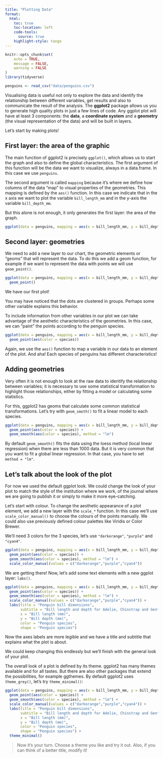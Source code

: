 ```yaml
---
title: "Plotting Data"
format: 
  html:
    toc: true
    toc-location: left
    code-tools: 
      source: true
    highlight-style: tango
---
```


```r
knitr::opts_chunk$set(
	echo = TRUE,
	message = FALSE,
	warning = FALSE
)
library(tidyverse)

penguins <- read_csv("data/penguins.csv")
```

Visualising data is useful not only to explore the data and identify the relationship between different variables, get results and also to communicate the result of the analysis. The **ggplot2** package allows us you to generate high quality plots in just a few lines of code. Any ggplot plot will have at least 3 components: the **data**, a **coordinate system** and a **geometry** (the visual representation of the data) and will be built in layers.

Let's start by making plots!

## First layer: the area of the graphic

The main function of ggplot2 is precisely `ggplot()`, which allows us to start the graph and also to define the global characteristics. The first argument of this function will be the data we want to visualize, always in a data.frame. In this case we use `penguins`.

The second argument is called `mapping` because it's where we define how columns of the data "map" to visual properties of the geometries. This mapping is defined by the `aes()` function. In this case we indicate that in the x axis we want to plot the variable `bill_length_mm` and in the y-axis the variable `bill_depth_mm`.

But this alone is not enough, it only generates the first layer: the area of the graph.

```r
ggplot(data = penguins, mapping = aes(x = bill_length_mm, y = bill_depth_mm)) 
```

## Second layer: geometries

We need to add a new layer to our chart, the geometric elements or "geoms" that will represent the data. To do this we add a geom function, for example if we want to represent the data with points we will use `geom_point()`.

```r
ggplot(data = penguins, mapping = aes(x = bill_length_mm, y = bill_depth_mm)) +
  geom_point()
```

We have our first plot! 

You may have noticed that the dots are clustered in groups. Perhaps some other variable explains this behavior. 

To include information from other variables in our plot we can take advantage of the aesthetic characteristics of the geometries. In this case, we can "paint" the points according to the penguin species. 

```r
ggplot(data = penguins, mapping = aes(x = bill_length_mm, y = bill_depth_mm)) +
  geom_point(aes(color = species))
```

Again, we use the `aes()` function to map a variable in our data to an element of the plot. And aha! Each species of penguins has different characteristics!

## Adding geometries

Very often it is not enough to look at the raw data to identify the relationship between variables; it is necessary to use some statistical transformation to highlight those relationships, either by fitting a model or calculating some statistics. 

For this, ggplot2 has geoms that calculate some common statistical transformations. Let's try with `geom_smoth()` to fit a linear model to each species. 

```r
ggplot(data = penguins, mapping = aes(x = bill_length_mm, y = bill_depth_mm)) +
  geom_point(aes(color = species)) +
  geom_smooth(aes(color = species), method = "lm")
```

By default `geom_smooth()` fits the data using the loess method (local linear regression) when there are less than 1000 data. But it is very common that you want to fit a global linear regression. In that case, you have to set `method = "lm"`.

## Let's talk about the look of the plot  

For now we used the default ggplot look. We could change the look of your plot to match the style of the institution where we work, of the journal where we are going to publish it or simply to make it more eye-catching. 

Let's start with colour. To change the aesthetic appearance of a plot element, we add a new layer with the `scale_*` function. In this case we'll use `scale_color_manual()` to choose the colours of the points manually. We could also use previously defined colour palettes like Viridis or Color Brewer. 

We'll need 3 colors for the 3 species, let's use `"darkorange"`, `"purple"` and `"cyan4"`.

```r
ggplot(data = penguins, mapping = aes(x = bill_length_mm, y = bill_depth_mm)) +
  geom_point(aes(color = species)) +
  geom_smooth(aes(color = species), method = "lm") +
  scale_color_manual(values = c("darkorange","purple","cyan4")) 
```

We are getting there! Now, let's add some text elements with a new ggplot layer: `labs()`.

```r
ggplot(data = penguins, mapping = aes(x = bill_length_mm, y = bill_depth_mm)) +
  geom_point(aes(color = species)) +
  geom_smooth(aes(color = species), method = "lm") +
  scale_color_manual(values = c("darkorange","purple","cyan4")) +
  labs(title = "Penguin bill dimensions",
       subtitle = "Bill length and depth for Adelie, Chinstrap and Gentoo,  Penguins at Palmer Station LTER",
       x = "Bill length (mm)",
       y = "Bill depth (mm)",
       color = "Penguin species",
       shape = "Penguin species") 
```

Now the axes labels are more legible and we have a title and subtitle that explains what the plot is about. 

We could keep changing this endlessly but we'll finish with the general look of your plot. 

The overall look of a plot is defined by its theme. ggplot2 has many themes available and for all tastes. But there are also other packages that extend the possibilities, for example ggthemes. By default ggplot2 uses `theme_grey()`, let's try `theme_minimal()`:

```r
ggplot(data = penguins, mapping = aes(x = bill_length_mm, y = bill_depth_mm)) +
  geom_point(aes(color = species)) +
  geom_smooth(aes(color = species), method = "lm") +
  scale_color_manual(values = c("darkorange","purple","cyan4")) +
  labs(title = "Penguin bill dimensions",
       subtitle = "Bill length and depth for Adelie, Chinstrap and Gentoo,  Penguins at Palmer Station LTER",
       x = "Bill length (mm)",
       y = "Bill depth (mm)",
       color = "Penguin species",
       shape = "Penguin species") +
  theme_minimal()
```

> Now it's your turn. Choose a theme you like and try it out. Also, if you can think of a better title, modify it!
